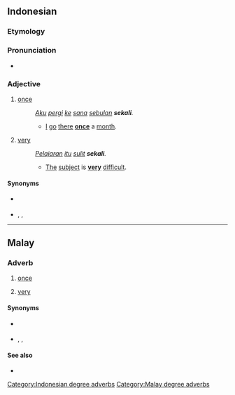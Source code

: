 ==Indonesian==

===Etymology===
{{prefix|id|se|kali}}

===Pronunciation===
* {{IPA|id|/sə.ka.li/}}

===Adjective===
{{head|id|adjective}}

# [[once]]
#: ''[[aku|Aku]] [[pergi]] [[ke]] [[sana]] [[bulan|sebulan]] '''sekali'''.''
#:* [[I]] [[go]] [[there]] '''[[once]]''' a [[month]].
# [[very]]
#: ''[[pelajaran|Pelajaran]] [[itu]] [[sulit]] '''sekali'''.''
#:* [[the|The]] [[subject]] is '''[[very]]''' [[difficult]].

====Synonyms====
* {{sense|once}} {{l|id|satu}} {{l|id|kali}}
* {{sense|very}} {{l|id|amat}}, {{l|id|sangat}}, {{l|id|nian}}

[[Category:Indonesian degree adverbs]]

----

==Malay==

===Adverb===
{{ms-adv|j=سکالي}}

# [[once]]
#: {{ux|ms|Ambil ubat ini sehari '''sekali''' sehingga sembuh.|Take this medicine '''once''' a day until you're cured.}}
# [[very]]
#: {{ux|ms|Indah '''sekali''' pemandangan di sini.|'''What a''' beautiful view we have here.}}

====Synonyms====
* {{sense|once}} {{l|ms|satu}} {{l|ms|kali}}
* {{sense|very}} {{l|ms|amat}}, {{l|ms|sangat}}, {{l|id|sungguh}}

====See also====
* {{l|ms|begitu}}

[[Category:Malay degree adverbs]]